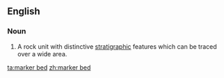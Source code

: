 ==English==
===Noun===
{{en-noun|head=[[marker]] [[bed]]}}

# {{context|geology}} A rock unit with distinctive [[stratigraphic]] features which can be traced over a wide area.

[[ta:marker bed]]
[[zh:marker bed]]